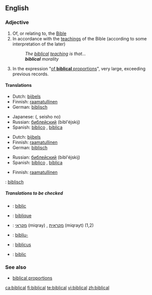 ==English==
===Adjective===
{{en-adj}}

# Of, or relating to, the [[Bible]]
# In accordance with the [[teaching]]s of the Bible (according to some interpretation of the later)
#: ''The [[biblical]] [[teaching]] is that...''
#: '''''biblical''' morality''
# In the expression "[[of biblical proportions|of '''biblical''' proportions]]", very large, exceeding previous records. 

====Translations====
{{trans-top|of, or relating to, the Bible}}
*Dutch: [[bijbels]]
*Finnish: [[raamatullinen]]
*German: [[biblisch]]
{{trans-mid}}
*Japanese: {{Jpan|[[聖書]]の}} ({{Jpan|[[せいしょ]]の}}, seisho no)
*Russian: [[библейский]] (bibl'éjskij)
*Spanish: [[bíblico]] {{m}}, [[bíblica]] {{f}}
{{trans-bottom}}

{{trans-top|in accordance with the teachings of the Bible}}
*Dutch: [[bijbels]]
*Finnish: [[raamatullinen]]
*German: [[biblisch]]
{{trans-mid}}
*Russian: [[библейский]] (bibl'éjskij)
*Spanish: [[bíblico]] {{m}}, [[bíblica]] {{f}}
{{trans-bottom}}

{{trans-top|exceeding previous records}}
*Finnish: [[raamatullinen]]
{{trans-mid}}
{{ttbc|German}}: [[biblisch]]
{{trans-bottom}}

=====Translations to be checked=====
{{checktrans}}
{{trans-top|translations to be checked}}
*{{ttbc|Catalan}}: [[bíblic]]
*{{ttbc|French}}: [[biblique]]
*{{ttbc|Hebrew}}: [[מקראי]] (miqray) {{m}}, [[מקראית]] (miqrayt) {{f}} (1,2)
{{trans-mid}}
*{{ttbc|Icelandic}}: [[biblía|biblíu-]]
*{{ttbc|Latin}}: [[biblicus]]
*{{ttbc|Romanian}}: [[biblic]]
{{trans-bottom}}

===See also===
* [[biblical proportions]]

[[ca:biblical]]
[[fi:biblical]]
[[te:biblical]]
[[vi:biblical]]
[[zh:biblical]]